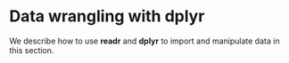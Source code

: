 # Data wrangling with **dplyr**

We describe how to use **readr** and **dplyr** to import and manipulate data in this section.

